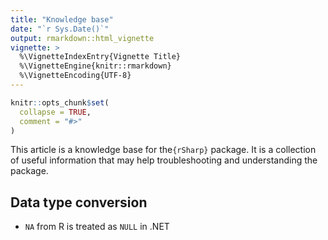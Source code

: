 ```yaml
---
title: "Knowledge base"
date: "`r Sys.Date()`"
output: rmarkdown::html_vignette
vignette: >
  %\VignetteIndexEntry{Vignette Title}
  %\VignetteEngine{knitr::rmarkdown}
  %\VignetteEncoding{UTF-8}
---
```


```r
knitr::opts_chunk$set(
  collapse = TRUE,
  comment = "#>"
)
```

This article is a knowledge base for the`{rSharp}` package. It is a collection of 
useful information that may help troubleshooting and understanding the package.

## Data type conversion

- `NA` from R is treated as `NULL` in .NET
